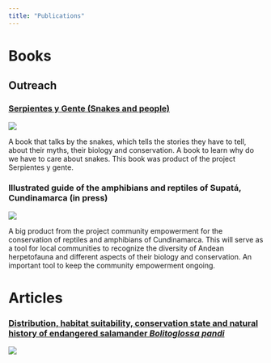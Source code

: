```yaml
---
title: "Publications"
---
```


# Books

## Outreach

### [Serpientes y Gente (Snakes and people)](http://bienestar.bogota.unal.edu.co/pgp/Publicaciones/serpientes_y_gente/serpientesygente.html "Read here!"){target="_blank"}

<!--# {target="_blank"} en source poner al final para abrir en nueva tab -->

![](Imagenes_para_web/portadaserpgente.PNG){fig-align="left"}

A book that talks by the snakes, which tells the stories they have to tell, about their myths, their biology and conservation. A book to learn why do we have to care about snakes. This book was product of the project Serpientes y gente.

### Illustrated guide of the amphibians and reptiles of Supatá, Cundinamarca (in press)

![](Imagenes_para_web/portada%20cartilla%20anfibios%20y%20reptiles.PNG){fig-align="center"}

A big product from the project community empowerment for the conservation of reptiles and amphibians of Cundinamarca. This will serve as a tool for local communities to recognize the diversity of Andean herpetofauna and different aspects of their biology and conservation. An important tool to keep the community empowerment ongoing.

# Articles

### [Distribution, habitat suitability, conservation state and natural history of endangered salamander *Bolitoglossa pandi*](https://peerj.com/articles/9901/){target="_blank"}

![](Imagenes_para_web/Portada%20articulo%20bolitoglossa.png)
